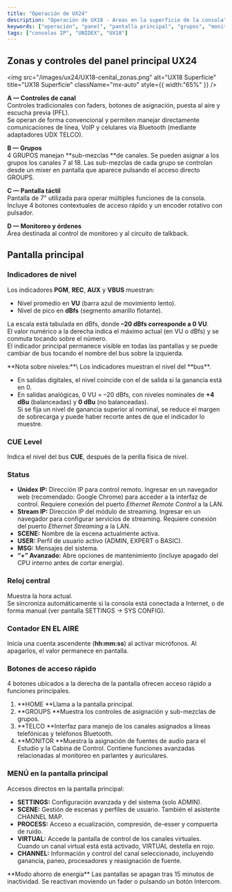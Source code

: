 ```yaml
---
title: "Operación de UX24"
description: "Operación de UX18 - Areas en la superficie de la consola"
keywords: ["operación", "panel", "pantalla principal", "grupos", "monitoreo"]
tags: ["consolas IP", "UNIDEX", "UX18"]
---
```


## Zonas y controles del panel principal UX24

<img
  src="/images/ux24/UX18-cenital_zonas.png"
  alt="UX18 Superficie"
  title="UX18 Superficie"
  className="mx-auto"
  style={{ width:"65%" }}
/>

**A — Controles de canal**\
Controles tradicionales con faders, botones de asignación, puesta al aire y escucha previa (PFL).\
Se operan de forma convencional y permiten manejar directamente comunicaciones de línea, VoIP y celulares vía Bluetooth (mediante adaptadores UDX TELCO).

**B — Grupos**\
4 GRUPOS manejan \*\*sub-mezclas \*\*de canales. Se pueden asignar a los grupos los canales 7 al 18. Las sub-mezclas de cada grupo se controlan desde un mixer en pantalla que aparece pulsando el acceso directo GROUPS.

**C — Pantalla táctil**\
Pantalla de 7" utilizada para operar múltiples funciones de la consola. Incluye 4 botones contextuales de acceso rápido y un encoder rotativo con pulsador.

**D — Monitoreo y órdenes**\
Área destinada al control de monitoreo y al circuito de talkback.

## Pantalla principal

### Indicadores de nivel

Los indicadores **PGM**, **REC**, **AUX** y **VBUS** muestran:

- Nivel promedio en **VU** (barra azul de movimiento lento).
- Nivel de pico en **dBfs** (segmento amarillo flotante).

La escala está tabulada en dBfs, donde **–20 dBfs corresponde a 0 VU**.\
El valor numérico a la derecha indica el máximo actual (en VU o dBfs) y se conmuta tocando sobre el número.\
El indicador principal permanece visible en todas las pantallas y se puede cambiar de bus tocando el nombre del bus sobre la izquierda.

<Tip>
  **Nota sobre niveles:**\
  Los indicadores muestran el nivel del **bus**.

  - En salidas digitales, el nivel coincide con el de salida si la ganancia está en 0.
  - En salidas analógicas, 0 VU = –20 dBfs, con niveles nominales de **\+4 dBu** (balanceadas) y **0 dBu** (no balanceadas).\
    Si se fija un nivel de ganancia superior al nominal, se reduce el margen de sobrecarga y puede haber recorte antes de que el indicador lo muestre.
</Tip>

### CUE Level

Indica el nivel del bus **CUE**, después de la perilla física de nivel.

### Status

- **Unidex IP:** Dirección IP para control remoto. Ingresar en un navegador web (recomendado: Google Chrome) para acceder a la interfaz de control. Requiere conexión del puerto _Ethernet Remote Control_ a la LAN.
- **Stream IP:** Dirección IP del módulo de streaming. Ingresar en un navegador para configurar servicios de streaming. Requiere conexión del puerto _Ethernet Streaming_ a la LAN.
- **SCENE:** Nombre de la escena actualmente activa.
- **USER:** Perfil de usuario activo (ADMIN, EXPERT o BASIC).
- **MSG:** Mensajes del sistema.
- **“\+” Avanzado:** Abre opciones de mantenimiento (incluye apagado del CPU interno antes de cortar energía).

### Reloj central

Muestra la hora actual.\
Se sincroniza automáticamente si la consola está conectada a Internet, o de forma manual (ver pantalla SETTINGS -\> SYS CONFIG).

### Contador EN EL AIRE

Inicia una cuenta ascendente (**hh:mm:ss**) al activar micrófonos. Al apagarlos, el valor permanece en pantalla.

### Botones de acceso rápido

4 botones ubicados a la derecha de la pantalla ofrecen acceso rápido a funciones principales.

1. **HOME **Llama a la pantalla principal.
2. **GROUPS **Muestra los controles de asignación y sub-mezclas de grupos. 
3. **TELCO **Interfaz para manejo de los canales asignados a líneas telefónicas y teléfonos Bluetooth.
4. **MONITOR **Muestra la asignación de fuentes de audio para el Estudio y la Cabina de Control. Contiene funciones avanzadas relacionadas al monitoreo en parlantes y auriculares.

### MENÚ en la pantalla principal 

Accesos directos en la pantalla principal:

- **SETTINGS:** Configuración avanzada y del sistema (solo ADMIN).
- **SCENE:** Gestión de escenas y perfiles de usuario. También el asistente CHANNEL MAP.
- **PROCESS:** Acceso a ecualización, compresión, de-esser y compuerta de ruido.
- **VIRTUAL:** Accede la pantalla de control de los canales virtuales. Cuando un canal virtual está está activado, VIRTUAL destella en rojo.
- **CHANNEL:** Información y control del canal seleccionado, incluyendo ganancia, paneo, procesadores y reasignación de fuente.

<Note>
  **Modo ahorro de energía**
  Las pantallas se apagan tras 15 minutos de inactividad.
  Se reactivan moviendo un fader o pulsando un botón Intercom.
</Note>